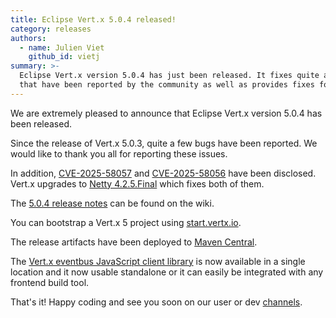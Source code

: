 ```yaml
---
title: Eclipse Vert.x 5.0.4 released!
category: releases
authors:
  - name: Julien Viet
    github_id: vietj
summary: >-
  Eclipse Vert.x version 5.0.4 has just been released. It fixes quite a few bugs
  that have been reported by the community as well as provides fixes for CVE-2025-58057 and CVE-2025-58056.
---
```


We are extremely pleased to announce that Eclipse Vert.x version 5.0.4 has been released.

Since the release of Vert.x 5.0.3, quite a few bugs have been reported. We would like to thank you all for reporting these issues.

In addition, [CVE-2025-58057](https://github.com/netty/netty/security/advisories/GHSA-3p8m-j85q-pgmj) and [CVE-2025-58056](https://github.com/netty/netty/security/advisories/GHSA-fghv-69vj-qj49)
have been disclosed. Vert.x upgrades to [Netty 4.2.5.Final](https://netty.io/news/2025/09/03/4-2-5.html) which
fixes both of them.

The [5.0.4 release notes](https://github.com/vert-x3/wiki/wiki/5.0.4-Release-Notes) can be found on the wiki.

You can bootstrap a Vert.x 5 project using [start.vertx.io](https://start.vertx.io).

The release artifacts have been deployed to [Maven Central](https://search.maven.org/search?q=g:io.vertx%20AND%20v:5.0.4).

The [Vert.x eventbus JavaScript client library](https://www.npmjs.com/package/@vertx/eventbus-bridge-client.js) is now available
in a single location and it now usable standalone or it can easily be integrated with any frontend build tool.

That's it! Happy coding and see you soon on our user or dev [channels](https://vertx.io/channels).
